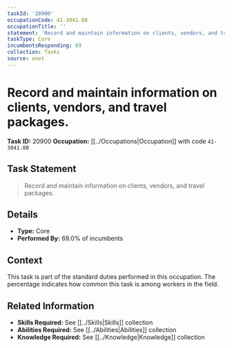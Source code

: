 ```yaml
---
taskId: '20900'
occupationCode: 41-3041.00
occupationTitle: ''
statement: 'Record and maintain information on clients, vendors, and travel packages.'
taskType: Core
incumbentsResponding: 69
collection: Tasks
source: onet
---
```

# Record and maintain information on clients, vendors, and travel packages.

**Task ID:** 20900
**Occupation:** [[../Occupations|Occupation]] with code `41-3041.00`

## Task Statement

> Record and maintain information on clients, vendors, and travel packages.

## Details

- **Type:** Core
- **Performed By:** 69.0% of incumbents

## Context

This task is part of the standard duties performed in this occupation. The percentage indicates how common this task is among workers in the field.

## Related Information

- **Skills Required:** See [[../Skills|Skills]] collection
- **Abilities Required:** See [[../Abilities|Abilities]] collection
- **Knowledge Required:** See [[../Knowledge|Knowledge]] collection
